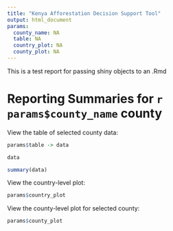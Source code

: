 ```yaml
---
title: "Kenya Afforestation Decision Support Tool"
output: html_document
params:
  county_name: NA
  table: NA
  country_plot: NA
  county_plot: NA
---
```


This is a test report for passing shiny objects to an .Rmd

# Reporting Summaries for `r params$county_name` county

View the table of selected county data:

```r
params$table -> data

data

summary(data)
```

View the country-level plot:

```r
params$country_plot
```


View the county-level plot for selected county:

```r
params$county_plot
```

